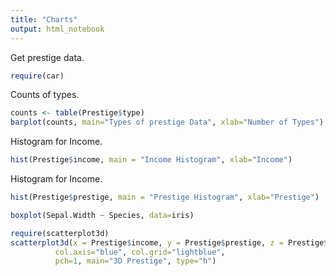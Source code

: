 ```yaml
---
title: "Charts"
output: html_notebook
---
```

Get prestige data.
```r
require(car)
```
Counts of types.
```r
counts <- table(Prestige$type)
barplot(counts, main="Types of prestige Data", xlab="Number of Types")
```
Histogram for Income.
```r
hist(Prestige$income, main = "Income Histogram", xlab="Income")
```
Histogram for Income.
```r
hist(Prestige$prestige, main = "Prestige Histogram", xlab="Prestige")
```
```r
boxplot(Sepal.Width ~ Species, data=iris)
```
```r
require(scatterplot3d)
scatterplot3d(x = Prestige$income, y = Prestige$prestige, z = Prestige$education, highlight.3d=TRUE,
          col.axis="blue", col.grid="lightblue",
          pch=1, main="3D Prestige", type="h")
```